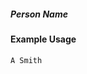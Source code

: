 ===== Person Name ===== 
{{for revison 1.02}}
==== Example Usage ====

<code>
<person-name>A Smith</person-name>
</code>